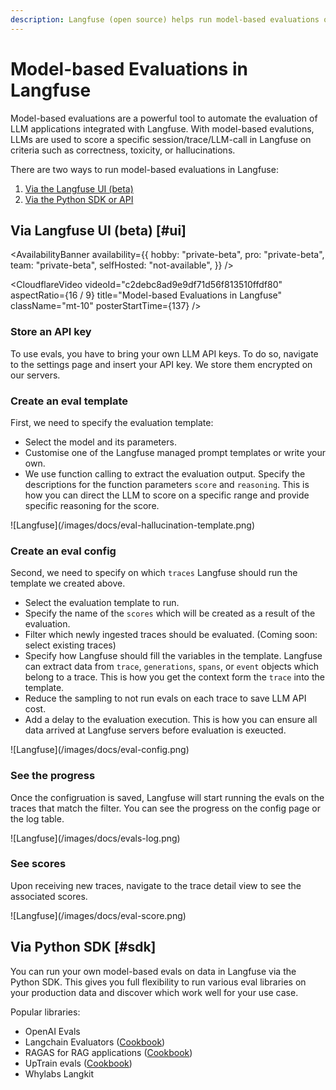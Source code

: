 ```yaml
---
description: Langfuse (open source) helps run model-based evaluations on production data to monitor and improve LLMs applications.
---
```


# Model-based Evaluations in Langfuse

Model-based evaluations are a powerful tool to automate the evaluation of LLM applications integrated with Langfuse. With model-based evalutions, LLMs are used to score a specific session/trace/LLM-call in Langfuse on criteria such as correctness, toxicity, or hallucinations.

There are two ways to run model-based evaluations in Langfuse:

1. [Via the Langfuse UI (beta)](#ui)
2. [Via the Python SDK or API](#sdk)


## Via Langfuse UI (beta) [#ui]

<AvailabilityBanner
  availability={{
    hobby: "private-beta",
    pro: "private-beta",
    team: "private-beta",
    selfHosted: "not-available",
  }}
/>

<CloudflareVideo
  videoId="c2debc8ad9e9df71d56f813510ffdf80"
  aspectRatio={16 / 9}
  title="Model-based Evaluations in Langfuse"
  className="mt-10"
  posterStartTime={137}
/>

<Steps>

### Store an API key

To use evals, you have to bring your own LLM API keys. To do so, navigate to the settings page and insert your API key. We store them encrypted on our servers.

### Create an eval template

First, we need to specify the evaluation template:

- Select the model and its parameters.
- Customise one of the Langfuse managed prompt templates or write your own.
- We use function calling to extract the evaluation output. Specify the descriptions for the function parameters `score` and `reasoning`. This is how you can direct the LLM to score on a specific range and provide specific reasoning for the score.

<Frame border>![Langfuse](/images/docs/eval-hallucination-template.png)</Frame>

### Create an eval config

Second, we need to specify on which `traces` Langfuse should run the template we created above.

- Select the evaluation template to run.
- Specify the name of the `scores` which will be created as a result of the evaluation.
- Filter which newly ingested traces should be evaluated. (Coming soon: select existing traces)
- Specify how Langfuse should fill the variables in the template. Langfuse can extract data from `trace`, `generations`, `spans`, or `event` objects which belong to a trace. This is how you get the context form the `trace` into the template.
- Reduce the sampling to not run evals on each trace to save LLM API cost.
- Add a delay to the evaluation execution. This is how you can ensure all data arrived at Langfuse servers before evaluation is exeucted.

<Frame border>![Langfuse](/images/docs/eval-config.png)</Frame>

### See the progress

Once the configruation is saved, Langfuse will start running the evals on the traces that match the filter. You can see the progress on the config page or the log table.

<Frame border className="max-w-lg">
  ![Langfuse](/images/docs/evals-log.png)
</Frame>


### See scores

Upon receiving new traces, navigate to the trace detail view to see the associated scores.

<Frame border className="max-w-lg">
  ![Langfuse](/images/docs/eval-score.png)
</Frame>

</Steps>


## Via Python SDK [#sdk]

You can run your own model-based evals on data in Langfuse via the Python SDK. This gives you full flexibility to run various eval libraries on your production data and discover which work well for your use case.

Popular libraries:

- OpenAI Evals
- Langchain Evaluators ([Cookbook](/guides/cookbook/evaluation_with_langchain))
- RAGAS for RAG applications ([Cookbook](/guides/cookbook/evaluation_of_rag_with_ragas))
- UpTrain evals ([Cookbook](/guides/cookbook/evaluation_with_uptrain))
- Whylabs Langkit